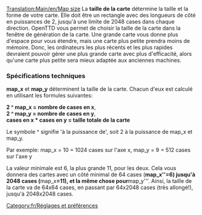 [[Translation:Main/en/Map size]]
La '''taille de la carte''' détermine la taille et la forme de votre carte. Elle doit être un rectangle avec des longueurs de côté en puissances de 2, jusqu'à une limite de 2048 cases dans chaque direction. OpenTTD vous permet de choisir la taille de la carte dans la fenêtre de génération de la carte. Une grande carte vous donne plus d'espace pour  vous étendre, mais une carte plus petite prendra moins de mémoire. Donc, les ordinateurs les plus récents et les plus rapides devraient pouvoir gérer une plus grande carte avec plus d'efficacité, alors qu'une carte plus petite sera mieux adaptée aux anciennes machines.

=== Spécifications techniques ===
'''map_x''' et '''map_y''' déterminent la taille de la carte. Chacun d'eux est calculé en utilisant les formules suivantes:

'''2 ^ map_x = nombre de cases en x''',<br>
'''2 ^ map_y = nombre de cases en y''',<br>
'''cases en x * cases en y = taille totale de la carte'''

Le symbole ^ signifie 'à la puissance de', soit 2 à la puissance de map_x et map_y.

Par exemple: map_x = 10 = 1024 cases sur l'axe x, map_y = 9 = 512 cases sur l'axe y

La valeur minimale est 6, la plus grande 11, pour les deux. Cela vous donnera des cartes avec un côté minimal de 64 cases ('''map_x''=6) jusqu'à 2048 cases ('''map_x'''=11), et la même chose pour '''map_y'''. Ainsi, la taille de la carte va de 64x64 cases, en passant par 64x2048 cases (très allongé!), jusqu'à 2048x2048 cases.

[[Category:fr/Réglages et préférences]]